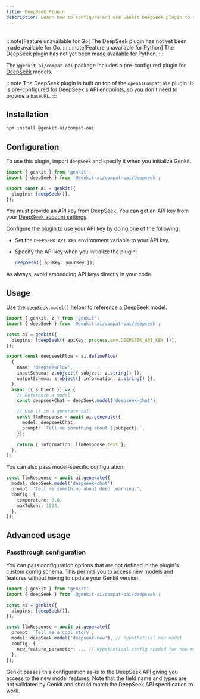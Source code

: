 ```yaml
---
title: DeepSeek Plugin
description: Learn how to configure and use Genkit DeepSeek plugin to access DeepSeek models in JavaScript.
---
```



<div style="display: flex; justify-content: space-between; align-items: center; gap: 1rem; margin: 1rem 0 1rem 0;">
  <LanguageSelector supportedLanguages="js" />
  <CopyMarkdownButton />
</div>

<LanguageContent lang="go">
:::note[Feature unavailable for Go]
The DeepSeek plugin has not yet been made available for Go.
:::
</LanguageContent>

<LanguageContent lang="python">
:::note[Feature unavailable for Python]
The DeepSeek plugin has not yet been made available for Python.
:::
</LanguageContent>

<LanguageContent lang="js">

The `@genkit-ai/compat-oai` package includes a pre-configured plugin for [DeepSeek](https://www.deepseek.com/) models.

:::note
The DeepSeek plugin is built on top of the `openAICompatible` plugin. It is pre-configured for DeepSeek's API endpoints, so you don't need to provide a `baseURL`.
:::

## Installation

```bash
npm install @genkit-ai/compat-oai
```

## Configuration

To use this plugin, import `deepSeek` and specify it when you initialize Genkit.

```ts
import { genkit } from 'genkit';
import { deepSeek } from '@genkit-ai/compat-oai/deepseek';

export const ai = genkit({
  plugins: [deepSeek()],
});
```

You must provide an API key from DeepSeek. You can get an API key from your [DeepSeek account settings](https://platform.deepseek.com/).

Configure the plugin to use your API key by doing one of the following:

- Set the `DEEPSEEK_API_KEY` environment variable to your API key.
- Specify the API key when you initialize the plugin:

  ```ts
  deepSeek({ apiKey: yourKey });
  ```

As always, avoid embedding API keys directly in your code.

## Usage

Use the `deepSeek.model()` helper to reference a DeepSeek model.

```ts
import { genkit, z } from 'genkit';
import { deepSeek } from '@genkit-ai/compat-oai/deepseek';

const ai = genkit({
  plugins: [deepSeek({ apiKey: process.env.DEEPSEEK_API_KEY })],
});

export const deepseekFlow = ai.defineFlow(
  {
    name: 'deepseekFlow',
    inputSchema: z.object({ subject: z.string() }),
    outputSchema: z.object({ information: z.string() }),
  },
  async ({ subject }) => {
    // Reference a model
    const deepseekChat = deepSeek.model('deepseek-chat');

    // Use it in a generate call
    const llmResponse = await ai.generate({
      model: deepseekChat,
      prompt: `Tell me something about ${subject}.`,
    });

    return { information: llmResponse.text };
  },
);
```

You can also pass model-specific configuration:

```ts
const llmResponse = await ai.generate({
  model: deepSeek.model('deepseek-chat'),
  prompt: 'Tell me something about deep learning.',
  config: {
    temperature: 0.8,
    maxTokens: 1024,
  },
});
```

## Advanced usage

### Passthrough configuration

You can pass configuration options that are not defined in the plugin's custom config schema. This
permits you to access new models and features without having to update your Genkit version.

```ts
import { genkit } from 'genkit';
import { deepSeek } from '@genkit-ai/compat-oai/deepseek';

const ai = genkit({
  plugins: [deepSeek()],
});

const llmResponse = await ai.generate({
  prompt: `Tell me a cool story`,
  model: deepSeek.model('deepseek-new'), // hypothetical new model
  config: {
    new_feature_parameter: ... // hypothetical config needed for new model
  },
});
```

Genkit passes this configuration as-is to the DeepSeek API giving you access to the new model features.
Note that the field name and types are not validated by Genkit and should match the DeepSeek API
specification to work.

</LanguageContent>
